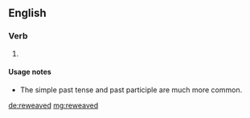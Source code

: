 ==English==

===Verb===
{{head|en|verb form}}

# {{en-past of|reweave}}

====Usage notes====
* The simple past tense {{term|rewove}} and past participle {{term|rewoven}} are much more common.

[[de:reweaved]]
[[mg:reweaved]]